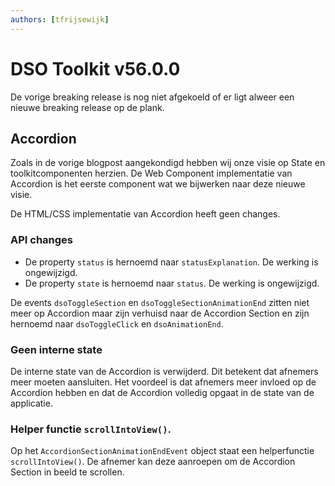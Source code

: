 ```yaml
---
authors: [tfrijsewijk]
---
```


# DSO Toolkit v56.0.0

De vorige breaking release is nog niet afgekoeld of er ligt alweer een nieuwe breaking release op de plank.

## Accordion

Zoals in de vorige blogpost aangekondigd hebben wij onze visie op State en toolkitcomponenten herzien. De Web Component implementatie van Accordion is het eerste component wat we bijwerken naar deze nieuwe visie.

De HTML/CSS implementatie van Accordion heeft geen changes.

### API changes

- De property `status` is hernoemd naar `statusExplanation`. De werking is ongewijzigd.
- De property `state` is hernoemd naar `status`. De werking is ongewijzigd.

De events `dsoToggleSection` en `dsoToggleSectionAnimationEnd` zitten niet meer op Accordion maar zijn verhuisd naar de Accordion Section en zijn hernoemd naar `dsoToggleClick` en `dsoAnimationEnd`.

### Geen interne state

De interne state van de Accordion is verwijderd. Dit betekent dat afnemers meer moeten aansluiten. Het voordeel is dat afnemers meer invloed op de Accordion hebben en dat de Accordion volledig opgaat in de state van de applicatie.

### Helper functie `scrollIntoView()`.

Op het `AccordionSectionAnimationEndEvent` object staat een helperfunctie `scrollIntoView()`. De afnemer kan deze aanroepen om de Accordion Section in beeld te scrollen.
